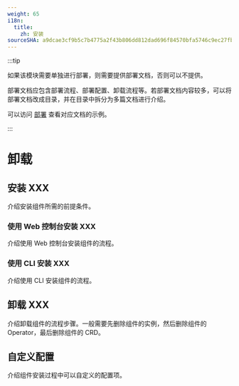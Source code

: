 ```yaml
---
weight: 65
i18n:
  title:
    zh: 安装
sourceSHA: a9dcae3cf9b5c7b4775a2f43b806dd812dad696f84570bfa5746c9ec27fbb347
---
```


:::tip

如果该模块需要单独进行部署，则需要提供部署文档，否则可以不提供。

部署文档应包含部署流程、部署配置、卸载流程等。若部署文档内容较多，可以将部署文档改成目录，并在目录中拆分为多篇文档进行介绍。

可以访问 [部署](https://product-doc-guide.alauda.cn/template/installation/example.html) 查看对应文档的示例。

:::

# 卸载

## 安装 XXX

介绍安装组件所需的前提条件。

### 使用 Web 控制台安装 XXX

介绍使用 Web 控制台安装组件的流程。

### 使用 CLI 安装 XXX

介绍使用 CLI 安装组件的流程。

## 卸载 XXX

介绍卸载组件的流程步骤。一般需要先删除组件的实例，然后删除组件的 Operator，最后删除组件的 CRD。

## 自定义配置

介绍组件安装过程中可以自定义的配置项。
